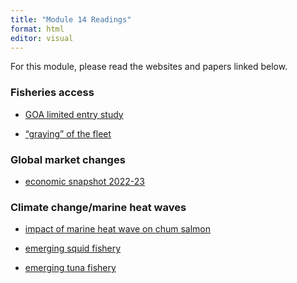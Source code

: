 ```yaml
---
title: "Module 14 Readings"
format: html
editor: visual
---
```


For this module, please read the websites and papers linked below.

### Fisheries access

-   [GOA limited entry study](https://www.nature.org/en-us/newsroom/alaska-fisheries-limitation-study-release/)

-   ["graying" of the fleet](https://sitkaseafoodmarket.com/blogs/stories/alaska-stories/the-graying-of-the-fleet-alaska-s-aging-fishermen)

### Global market changes

-   [economic snapshot 2022-23](https://www.fisheries.noaa.gov/feature-story/economic-snapshot-shows-alaska-seafood-industry-suffered-18-billion-loss-2022-2023)

### Climate change/marine heat waves

-   [impact of marine heat wave on chum salmon](https://www.fisheries.noaa.gov/feature-story/new-evidence-marine-heatwave-impacts-western-alaska-chum-salmon)

-   [emerging squid fishery](https://www.seafoodsource.com/news/supply-trade/alaska-board-rejects-proposal-for-new-magister-armhook-squid-fishery)

-   [emerging tuna fishery](https://www.adn.com/alaska-news/2025/09/16/brief-tuna-bounty-in-southeast-alaska-spurs-excitement-about-new-fishing-opportunity/)
